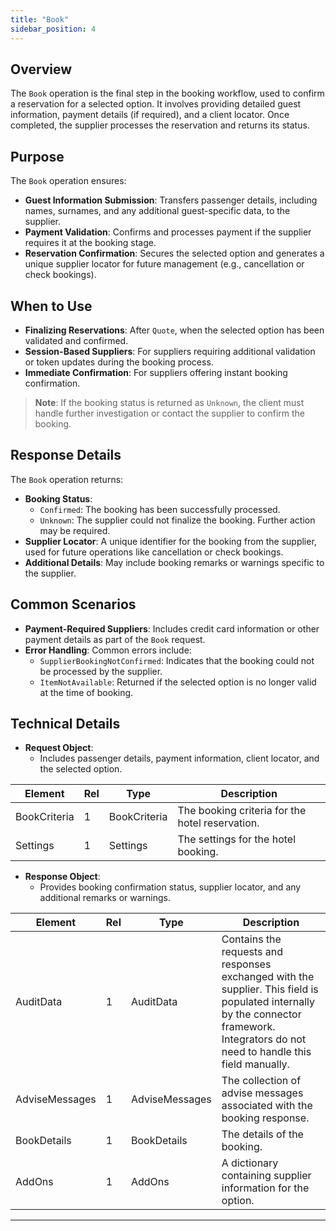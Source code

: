 ```yaml
---
title: "Book"
sidebar_position: 4
---
```


## **Overview**

The `Book` operation is the final step in the booking workflow, used to confirm a reservation for a selected option. It involves providing detailed guest information, payment details (if required), and a client locator. Once completed, the supplier processes the reservation and returns its status.

## **Purpose**
The `Book` operation ensures:
- **Guest Information Submission**: Transfers passenger details, including names, surnames, and any additional guest-specific data, to the supplier.
- **Payment Validation**: Confirms and processes payment if the supplier requires it at the booking stage.
- **Reservation Confirmation**: Secures the selected option and generates a unique supplier locator for future management (e.g., cancellation or check bookings).

## **When to Use**
- **Finalizing Reservations**: After `Quote`, when the selected option has been validated and confirmed.
- **Session-Based Suppliers**: For suppliers requiring additional validation or token updates during the booking process.
- **Immediate Confirmation**: For suppliers offering instant booking confirmation.

> **Note**: If the booking status is returned as `Unknown`, the client must handle further investigation or contact the supplier to confirm the booking.

## **Response Details**
The `Book` operation returns:
- **Booking Status**:
  - `Confirmed`: The booking has been successfully processed.
  - `Unknown`: The supplier could not finalize the booking. Further action may be required.
- **Supplier Locator**: A unique identifier for the booking from the supplier, used for future operations like cancellation or check bookings.
- **Additional Details**: May include booking remarks or warnings specific to the supplier.

## **Common Scenarios**
- **Payment-Required Suppliers**: Includes credit card information or other payment details as part of the `Book` request.
- **Error Handling**: Common errors include:
  - `SupplierBookingNotConfirmed`: Indicates that the booking could not be processed by the supplier.
  - `ItemNotAvailable`: Returned if the selected option is no longer valid at the time of booking.

## **Technical Details**
- **Request Object**:
  - Includes passenger details, payment information, client locator, and the selected option.

<!-- TABLE BEGIN Connectors.Pull.Hotel.Domain.Contracts.Book.Request.BookRq -->
| Element | Rel | Type | Description |
| ------- | --- | ---- | ----------- |
| BookCriteria | 1 | BookCriteria | The booking criteria for the hotel reservation. |
| Settings | 1 | Settings | The settings for the hotel booking. |
<!-- TABLE END -->

- **Response Object**:
  - Provides booking confirmation status, supplier locator, and any additional remarks or warnings.

<!-- TABLE BEGIN Connectors.Pull.Hotel.Domain.Contracts.Book.Response.BookRs -->
| Element | Rel | Type | Description |
| ------- | --- | ---- | ----------- |
| AuditData | 1 | AuditData | Contains the requests and responses exchanged with the supplier.            This field is populated internally by the connector framework.             Integrators do not need to handle this field manually. |
| AdviseMessages | 1 | AdviseMessages | The collection of advise messages associated with the booking response. |
| BookDetails | 1 | BookDetails | The details of the booking. |
| AddOns | 1 | AddOns | A dictionary containing supplier information for the option. |
<!-- TABLE END -->

---
